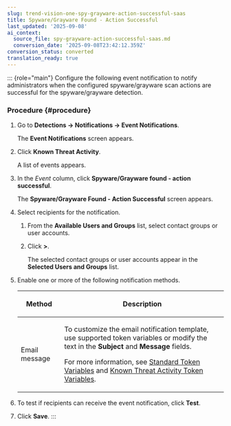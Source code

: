 ```yaml
---
slug: trend-vision-one-spy-grayware-action-successful-saas
title: Spyware/Grayware Found - Action Successful
last_updated: '2025-09-08'
ai_context:
  source_file: spy-grayware-action-successful-saas.md
  conversion_date: '2025-09-08T23:42:12.359Z'
conversion_status: converted
translation_ready: true
---
```


::: {role="main"}
Configure the following event notification to notify administrators when the configured spyware/grayware scan actions are successful for the spyware/grayware detection.

### Procedure {#procedure}

1.  Go to **Detections → Notifications → Event Notifications**.

    The **Event Notifications** screen appears.

2.  Click **Known Threat Activity**.

    A list of events appears.

3.  In the *Event* column, click **Spyware/Grayware found - action successful**.

    The **Spyware/Grayware Found - Action Successful** screen appears.

4.  Select recipients for the notification.

    1.  From the **Available Users and Groups** list, select contact groups or user accounts.

    2.  Click **\>**.

        The selected contact groups or user accounts appear in the **Selected Users and Groups** list.

5.  Enable one or more of the following notification methods.

    <table>
    <colgroup>
    <col style="width: 21%" />
    <col style="width: 79%" />
    </colgroup>
    <thead>
    <tr>
    <th><p>Method</p></th>
    <th><p>Description</p></th>
    </tr>
    </thead>
    <tbody>
    <tr>
    <td><p>Email message</p></td>
    <td><p>To customize the email notification template, use supported token variables or modify the text in the <strong>Subject</strong> and <strong>Message</strong> fields.</p>
    <p>For more information, see <a href="trend-vision-one-standard-token-variables">Standard Token Variables</a> and <a href="trend-vision-one-known-threat-activity-token">Known Threat Activity Token Variables</a>.</p></td>
    </tr>
    </tbody>
    </table>

6.  To test if recipients can receive the event notification, click **Test**.

7.  Click **Save**.
:::
